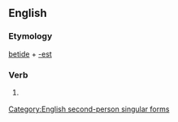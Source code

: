 ==English==

===Etymology===
[[betide]] + [[-est]]

===Verb===
{{infl|en|verb form}}

# {{archaic}} {{form of|Second-person singular simple present form|betide}}

[[Category:English second-person singular forms]]